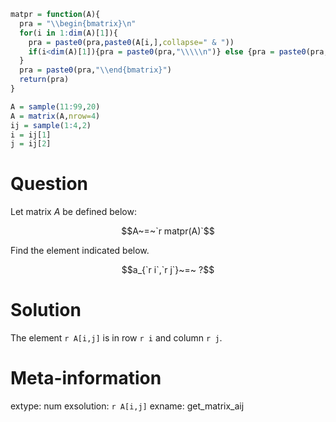 ```r
matpr = function(A){
  pra = "\\begin{bmatrix}\n"
  for(i in 1:dim(A)[1]){
    pra = paste0(pra,paste0(A[i,],collapse=" & "))
    if(i<dim(A)[1]){pra = paste0(pra,"\\\\\n")} else {pra = paste0(pra,"\n")}
  }
  pra = paste0(pra,"\\end{bmatrix}")
  return(pra)
}

A = sample(11:99,20)
A = matrix(A,nrow=4)
ij = sample(1:4,2)
i = ij[1]
j = ij[2]


```

Question
========

Let matrix $A$ be defined below:

$$A~=~`r matpr(A)`$$

Find the element indicated below.

$$a_{`r i`,`r j`}~=~ ?$$


Solution
========

The element `r A[i,j]` is in row `r i` and column `r j`.



Meta-information
============
extype: num
exsolution: `r A[i,j]`
exname: get_matrix_aij